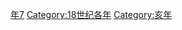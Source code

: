 {{Catnav|頁面分類|历史|歷史時代|年|18世纪各年}}
{{Commons category|1767}}

[[Category:1760年代|年7]]
[[Category:18世纪各年|Category:18世纪各年]]
[[Category:亥年|Category:亥年]]